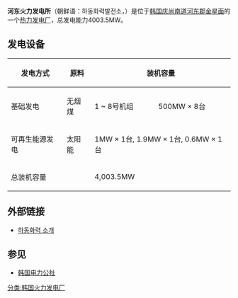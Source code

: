 {{unreferenced|time=2014-06-24T08:26:11+00:00}}
'''河东火力发电所'''（朝鲜语：하동화력발전소，{{lang|ko|河東火力發電所}}）是位于[[韩国|韩国]][[庆尚南道|庆尚南道]][[河东郡_(韩国)|河东郡]][[金星面|金星面]]的一个[[热力发电厂|热力发电厂]]，总发电能力4003.5MW。

== 发电设备 ==
{| class="wikitable" style="width:70%; text-align:center"
! 发电方式 || 原料 || colspan="2" | 装机容量 || 小计 (MW)
|-
| 基础发电 || 无烟煤 || 1 ~ 8号机组 || 500MW × 8台 || 4,000
|-
|可再生能源发电 || 太阳能 || colspan="2" | 1MW × 1台,  1.9MW × 1台,  0.6MW × 1台 || 3.5
|-
! colspan="2" | 总装机容量 || colspan="3" | 4,003.5MW
|}

== 外部链接 ==
*[http://www.kospo.co.kr/plant/hadong/introduce.htm 하동화력 소개] {{Wayback|url=http://www.kospo.co.kr/plant/hadong/introduce.htm |date=20130911211046 }}

== 参见 ==
*[[韩国电力公社|韩国电力公社]]

[[分类:韩国火力发电厂|分类:韩国火力发电厂]]